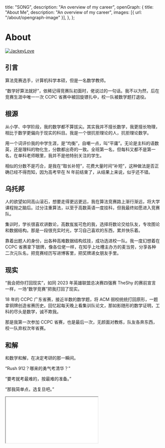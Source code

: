 
  title: "SONG",
  description: "An overview of my career",
  openGraph: {
    title: "About Me",
    description: "An overview of my career",
    images: [{ url: "/about/opengraph-image" }],
  },
};

# About

<a href="https://twitter.com/zhousongjie" target="_blank">
  <Image
    src="/images/avatar.png"
    alt="JackeyLove"
    className="rounded-full bg-gray-100 block mt-2 mb-5 mx-auto sm:float-right sm:ml-5 sm:mb-5 grayscale hover:grayscale-0"
    unoptimized
    width={160}
    height={160}
    priority
  />
</a>

## 引言

算法竞赛选手，计算机科学本硕，但是一名数学教师。

“数学好算法就好”，依稀记得竞赛队初面时，佬说过的一句话。我不以为然，后在竞赛生涯中唯一一次 CCPC 省赛中被回旋镖扎中，校一队被数学题打退役。

## 根源

从小学、中学阶段，我的数学都不算拔尖。其实我并不擅长数学，我更擅长物理，相比于数学更偏向于现实的科目。我是一个很抗拒理论的人，抗拒理论数学。

用一个词评价我的中学生涯，是“均衡”，自嘲一点，叫“平庸”。无论是主科的语数英，还是理科的物化生，分数都出奇的一致。全班第一名，但每科又都不是第一名，在单科老师眼里，我并不是他特别关注的学生。

相似的分数不是巧合，是我在“取长补短”，花费大量时间“补短”，这种做法是否正确已经不得而知，因为高考早在 N 年前结束了，从结果上来说，似乎还不错。

## 乌托邦

人的欲望如同高山滚石，想要走得更远更远，我在算法竞赛路上渐行渐远，将大学课程抛之脑后。过分注重算法，以至于高数英语一度挂科，但我最终如愿进入竞赛队。

集训时，学长很喜欢讲数论，高数岌岌可危的我，选择将数论交给队友，专攻图论和数据结构。那是一段很充实时光，学习自己喜欢的东西，累并快乐着。

靠着出题人的身份，出各种高难数据结构炫技，成功选进校一队。我一度幻想着在 CCPC 省赛拿下银牌，像各位佬一样，在知乎上吐槽主办方的麦当劳，分享各种二次元队名，把竞赛经历写进博客里，把奖牌递女朋友手里。

## 现实

“我会把你打回现实”，如同 2023 年英雄联盟总决赛四强赛 TheShy 的赛前宣言一样，一场“数学竞赛”把我打回了现实。

18 年的 CCPC 广东省赛，接近半数的数学题，将 ACM 弱校统统打回原形，一题拿铜牌创造省赛历史。回忆起每天晚上看集训队论文，那如影随形的数学证明，工科的尽头是数学，诚不欺我。

那是我第一次参加 CCPC 省赛，也是最后一次，无颜面对教练，队友各奔东西，校一队弃权次年省赛。

## 和解

和数学和解，在决定考研的那一瞬间。

“Rush 912？哪来的勇气考清华？”

“要考就考最难的，按最难的准备。”

“那我简单点，选复旦吧。”

<iframe
  className="w-full rounded-[10px]" height={52}
  src="//music.163.com/outchain/player?type=2&id=1876121078&auto=1&height=32"
/>
